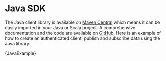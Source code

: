
# Java SDK

The Java client library is available on <a href="https://search.maven.org/search?q=g:com.streamr%20AND%20a:client&core=gav" target="_blank">Maven Central</a> which means it can be easily imported in your Java or Scala project. A comprehensive documentation and the code are available on <a href="https://github.com/streamr-dev/streamr-client-java" target="_blank">GitHub</a>. Here is an example of how to create an authenticated client, publish and subscribe data using the Java library.

<CodeSnippet language='java'>
{JavaExample}
</CodeSnippet>
